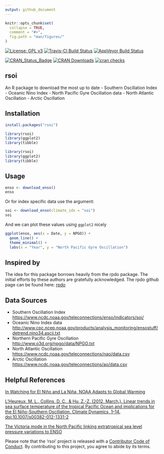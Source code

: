 ```yaml
---
output: github_document
---
```


<!-- README.md is generated from README.Rmd. Please edit that file -->
```r
knitr::opts_chunk$set(
  collapse = TRUE,
  comment = "#>",
  fig.path = "man/figures/"
)
```



[![License: GPL v3](https://img.shields.io/badge/License-GPL%20v3-blue.svg)](https://www.gnu.org/licenses/gpl-3.0) [![Travis-CI Build Status](http://travis-ci.org/boshek/rsoi.svg?branch=master)](https://travis-ci.org/boshek/rsoi) [![AppVeyor Build Status](https://ci.appveyor.com/api/projects/status/github/boshek/rsoi?branch=master&svg=true)](https://ci.appveyor.com/project/boshek/rsoi)

[![CRAN\_Status\_Badge](https://www.r-pkg.org/badges/version/rsoi)](https://cran.r-project.org/package=rsoi) [![CRAN Downloads](https://cranlogs.r-pkg.org/badges/rsoi?color=brightgreen)](https://CRAN.R-project.org/package=rsoi) [![cran checks](https://cranchecks.info/badges/worst/rsoi)](https://cran.rstudio.com/web/checks/check_results_rsoi.html)


## rsoi
An R package to download the most up to date
- Southern Oscillation Index
- Oceanic Nino Index 
- North Pacific Gyre Oscillation data
- North Atlantic Oscillation
- Arctic Oscillation

## Installation
```r
install.packages("rsoi")

library(rsoi)
library(ggplot2)
library(tibble)
```

```r
library(rsoi)
library(ggplot2)
library(tibble)
```

## Usage
```r
enso <- download_enso()
enso
```

Or for index specific data use the \code{cliamte_idx} argument:
```r
soi <- download_enso(climate_idx = "soi")
soi

```

And we can plot these values using `ggplot2` nicely
```r
ggplot(enso, aes(x = Date, y = NPGO)) +
  geom_line() +
  theme_minimal() +
  labs(x = "Year", y = "North Pacific Gyre Oscillation")
```

## Inspired by
The idea for this package borrows heavily from the rpdo package. The initial efforts by these authors are gratefully acknowledged. The rpdo github page can be found here: [rpdo](https://github.com/poissonconsulting/rpdo)

## Data Sources
- Southern Oscillation Index  <https://www.ncdc.noaa.gov/teleconnections/enso/indicators/soi/> 
- Oceanic Nino Index data  <http://www.cpc.ncep.noaa.gov/products/analysis_monitoring/ensostuff/detrend.nino34.ascii.txt>
- Northern Pacific Gyre Oscillation <http://www.o3d.org/npgo/data/NPGO.txt>
- North Atlantic Oscillation <https://www.ncdc.noaa.gov/teleconnections/nao/data.csv>
- Arctic Oscillation <https://www.ncdc.noaa.gov/teleconnections/ao/data.csv>

## Helpful References
[In Watching for El Niño and La Niña, NOAA Adapts to Global Warming](https://www.climate.gov/news-features/understanding-climate/watching-el-ni%C3%B1o-and-la-ni%C3%B1a-noaa-adapts-global-warming)

[L’Heureux, M. L., Collins, D. C., & Hu, Z.-Z. (2012, March.). Linear trends in sea surface temperature of the tropical Pacific Ocean and implications for the El Niño-Southern Oscillation. Climate Dynamics, 1–14. doi:10.1007/s00382-012-1331-2](https://link.springer.com/article/10.1007%2Fs00382-012-1331-2)

[The Victoria mode in the North Pacific linking extratropical sea level pressure variations to ENSO](http://onlinelibrary.wiley.com/doi/10.1002/2014JD022221/pdf)

Please note that the 'rsoi' project is released with a [Contributor Code of Conduct](CODE_OF_CONDUCT.md). By contributing to this project, you agree to abide by its terms.
